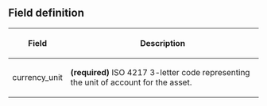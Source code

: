 == Field definition ==

{|
! Field !! Description
|-
! currency_unit || '''(required)''' ISO 4217 3-letter code representing the unit of account for the asset.
|}